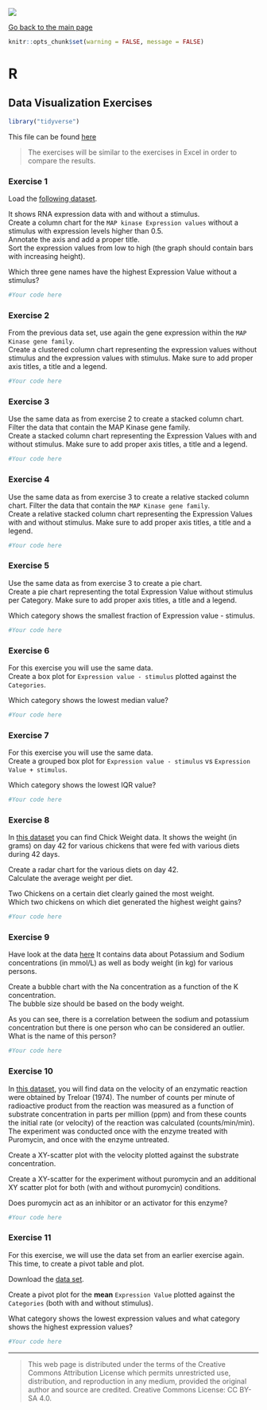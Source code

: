 ![](../hanze/hanze.png)

[Go back to the main page](../index.html)

```r
knitr::opts_chunk$set(warning = FALSE, message = FALSE) 
```

# R 

## Data Visualization Exercises

```r
library("tidyverse")
```


This file can be found [here](./R_13_data_visualization_exercises.Rmd)

> The exercises will be similar to the exercises in Excel in order to compare the results.

### Exercise 1

Load the [following dataset](./files_13_data_visualization_exercises/exercise01/expression_data.csv).

It shows RNA expression data with and without a stimulus.  
Create a column chart for the `MAP kinase Expression values` without a stimulus with expression levels higher than 0.5.  
Annotate the axis and add a proper title.  
Sort the expression values from low to high (the graph should contain bars with increasing height).

Which three gene names have the highest Expression Value without a stimulus?

```r
#Your code here
```



### Exercise 2

From the previous data set, use again the gene expression within the `MAP Kinase gene family`.  
Create a clustered column chart representing the expression values without stimulus and the expression values with stimulus. Make sure to add proper axis titles, a title and a legend.

```r
#Your code here
```


### Exercise 3

Use the same data as from exercise 2 to create a stacked column chart. Filter the data that contain the MAP Kinase gene family.  
Create a stacked column chart representing the Expression Values with and without stimulus. Make sure to add proper axis titles, a title and a legend.

```r
#Your code here
```

### Exercise 4

Use the same data as from exercise 3 to create a relative stacked column chart. Filter the data that contain the `MAP Kinase gene family`.  
Create a relative stacked column chart representing the Expression Values with and without stimulus. Make sure to add proper axis titles, a title and a legend.

```r
#Your code here
```


### Exercise 5

Use the same data as from exercise 3 to create a pie chart.   
Create a pie chart representing the total Expression Value without stimulus per Category. Make sure to add proper axis titles, a title and a legend.

Which category shows the smallest fraction of Expression value - stimulus.


```r
#Your code here
```

### Exercise 6

For this exercise you will use the same data.  
Create a box plot for `Expression value - stimulus` plotted against the `Categories`.  

Which category shows the lowest median value?

```r
#Your code here
```

### Exercise 7

For this exercise you will use the same data.  
Create a grouped box plot for `Expression value - stimulus` vs `Expression Value + stimulus`.  

Which category shows the lowest IQR value?

```r
#Your code here
```

### Exercise 8

In [this dataset](./files_13_data_visualization_exercises/exercise08/ChickWeight.csv) you can find Chick Weight data. It shows the weight (in grams) on day 42 for various chickens that were fed with various diets during 42 days.

Create a radar chart for the various diets on day 42.  
Calculate the average weight per diet.

Two Chickens on a certain diet clearly gained the most weight.  
Which two chickens on which diet generated the highest weight gains?  

```r
#Your code here
```

### Exercise 9

Have look at the data [here](./files_13_data_visualization_exercises/exercise09/data.csv)
It contains data about Potassium and Sodium concentrations (in mmol/L) as well as body weight (in kg) for various persons.  

Create a bubble chart with the Na concentration as a function of the K concentration.  
The bubble size should be based on the body weight.  

As you can see, there is a correlation between the sodium and potassium concentration but there is one person who can be considered an outlier. What is the name of this person?  

```r
#Your code here
```


### Exercise 10

In [this dataset](./files_13_data_visualization_exercises/exercise10/puromycin.csv), you will find data on the velocity of an enzymatic reaction were obtained by Treloar (1974). The number of counts per minute of radioactive product from the reaction was measured as a function of substrate concentration in parts per million (ppm) and from these counts the initial rate (or velocity) of the reaction was calculated (counts/min/min). The experiment was conducted once with the enzyme treated with Puromycin, and once with the enzyme untreated.

Create a XY-scatter plot with the velocity plotted against the substrate concentration. 

Create a XY-scatter for the experiment without puromycin and an additional XY scatter plot for both (with and without puromycin) conditions.

Does puromycin act as an inhibitor or an activator for this enzyme?  
  
```r
#Your code here
```

### Exercise 11

For this exercise, we will use the data set from an earlier exercise again. This time, to create a pivot table and plot. 

Download the [data set](./files_13_data_visualization_exercises/exercise11/expression_data.csv). 

Create a pivot plot for the **mean** `Expression Value` plotted against the `Categories` (both with and without stimulus).  

What category shows the lowest expression values and what category shows the highest expression values?
 
 
```r
#Your code here
```

---

>This web page is distributed under the terms of the Creative Commons Attribution License which permits unrestricted use, distribution, and reproduction in any medium, provided the original author and source are credited.
>Creative Commons License: CC BY-SA 4.0.

